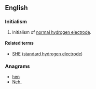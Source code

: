 {{also|nhẹ}}
==English==

===Initialism===
{{head|en|initialism}}
# Initialism of [[normal hydrogen electrode]].

====Related terms====
* [[SHE]] ([[standard hydrogen electrode]])

===Anagrams===
* [[hen#English|hen]]
* [[Neh.#English|Neh.]]